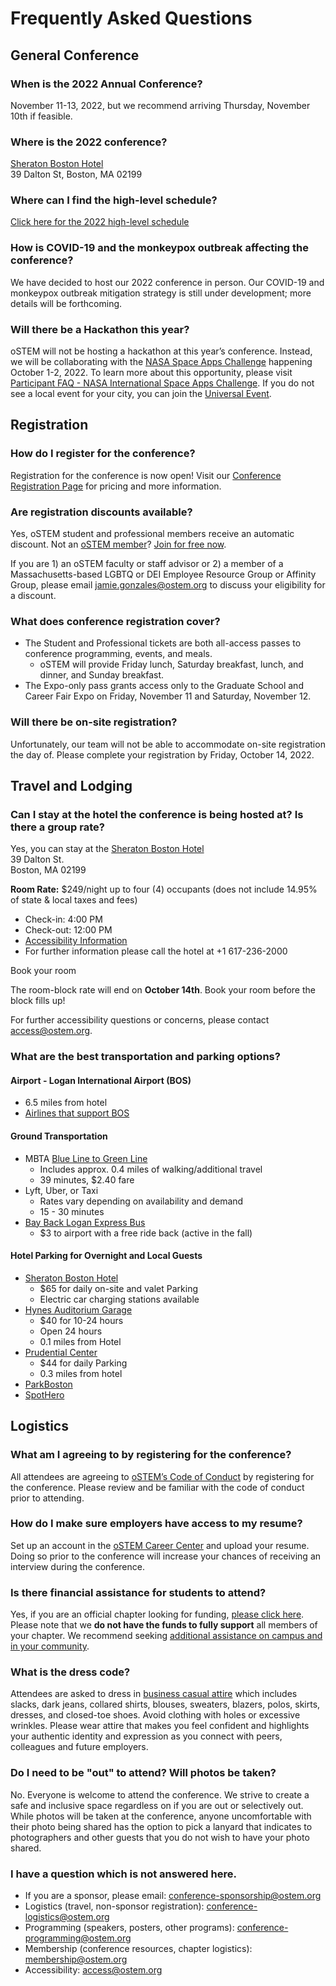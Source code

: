 
<SiteLayout title="Schedule">

# Frequently Asked Questions

<div className={"faqs"}>

## **General Conference**
  
### When is the 2022 Annual Conference?
  
November 11-13, 2022, but we recommend arriving Thursday, November 10th if feasible.
  
### Where is the 2022 conference?
  
[Sheraton Boston Hotel](https://www.marriott.com/en-us/hotels/bosbo-sheraton-boston-hotel/overview/) <br/>
39 Dalton St, Boston, MA 02199

### Where can I find the high-level schedule?
  
[Click here for the 2022 high-level schedule](https://conference.ostem.org/2022/schedule)
  
### How is COVID-19 and the monkeypox outbreak affecting the conference?

We have decided to host our 2022 conference in person. Our COVID-19 and monkeypox outbreak mitigation strategy is still under development; more details will be forthcoming.
  
### Will there be a Hackathon this year?
  
oSTEM will not be hosting a hackathon at this year’s conference. Instead, we will be collaborating with the [NASA Space Apps Challenge](https://www.spaceappschallenge.org/) happening October 1-2, 2022. To learn more about this opportunity, please visit [Participant FAQ - NASA International Space Apps Challenge](https://www.spaceappschallenge.org/resources/faq/). If you do not see a local event for your city, you can join the [Universal Event](https://2020.spaceappschallenge.org/locations/universal-event/).

## **Registration**

### How do I register for the conference?

Registration for the conference is now open! Visit our [Conference Registration Page](https://conference.ostem.org/2022/registration) for pricing and more information.
  
### Are registration discounts available? 
Yes, oSTEM student and professional members receive an automatic discount. Not an [oSTEM member](https://ostem.org/page/how-to-join-ostem)? [Join for free now](https://ostem.org/page/how-to-join-ostem).
  
If you are 1) an oSTEM faculty or staff advisor or 2) a member of a Massachusetts-based LGBTQ or DEI Employee Resource Group or Affinity Group, please email jamie.gonzales@ostem.org to discuss your eligibility for a discount.

### What does conference registration cover?

- The Student and Professional tickets are both all-access passes to conference programming, events, and meals.
  - oSTEM will provide Friday lunch, Saturday breakfast, lunch, and dinner, and Sunday breakfast.
- The Expo-only pass grants access only to the Graduate School and Career Fair Expo on Friday, November 11 and Saturday, November 12.

### Will there be on-site registration?
  
Unfortunately, our team will not be able to accommodate on-site registration the day of. Please complete your registration by Friday, October 14, 2022.

  
## **Travel and Lodging**
### Can I stay at the hotel the conference is being hosted at? Is there a group rate?
Yes, you can stay at the [Sheraton Boston Hotel](https://www.marriott.com/en-us/hotels/bosbo-sheraton-boston-hotel/overview/) <br/>
39 Dalton St. <br/>
Boston, MA 02199

**Room Rate:** $249/night up to four (4) occupants (does not include 14.95% of state & local taxes and fees)
- Check-in: 4:00 PM
- Check-out: 12:00 PM
- [Accessibility Information](https://www.marriott.com/en-us/hotels/bosbo-sheraton-boston-hotel/overview/#access:~:text=617%2D236%2D2000-,Accessible,-Hotel%20Features)
- For further information please call the hotel at +1 617-236-2000

<div className="text-center m-4">
<CTAButton onClick="https://book.passkey.com/go/oSTEM2022" backgroundColor="skyblue">Book your room</CTAButton>
</div>

The room-block rate will end on **October 14th**. Book your room before the block fills up!

For further accessibility questions or concerns, please contact access@ostem.org.
  
### What are the best transportation and parking options?
#### Airport - Logan International Airport (BOS)
- 6.5 miles from hotel
- [Airlines that support BOS](https://www.massport.com/logan-airport/flights/airlines/)

#### Ground Transportation
- MBTA [Blue Line to Green Line](https://goo.gl/maps/vTQyTBpLvmbqHKJTA)
    - Includes approx. 0.4 miles of walking/additional travel
    - 39 minutes, $2.40 fare
- Lyft, Uber, or Taxi
    - Rates vary depending on availability and demand
    - 15 - 30 minutes
- [Bay Back Logan Express Bus](https://www.massport.com/logan-airport/to-from-logan/transportation-options/logan-express/back-bay/)
     - $3 to airport with a free ride back (active in the fall)

#### Hotel Parking for Overnight and Local Guests
- [Sheraton Boston Hotel](https://www.marriott.com/en-us/hotels/bosbo-sheraton-boston-hotel/overview/)
    - $65 for daily on-site and valet Parking
    - Electric car charging stations available
- [Hynes Auditorium Garage](https://www.pilgrimparking.com/boston-parking-garages/hynes-auditorium-garage)
    - $40 for 10-24 hours
    - Open 24 hours
    - 0.1 miles from Hotel
- [Prudential Center](https://www.prudentialcenter.com/visit/parking/)
    - $44 for daily Parking
    - 0.3 miles from hotel
- [ParkBoston](https://park.boston.gov/)
- [SpotHero](https://spothero.com/)

 ## **Logistics**
  ### What am I agreeing to by registering for the conference?
  All attendees are agreeing to [oSTEM’s Code of Conduct](https://ostem.org/Page/code-of-conduct) by registering for the conference. Please review and be familiar with the code of conduct prior to attending.
  
  ### How do I make sure employers have access to my resume?
  Set up an account in the [oSTEM Career Center](https://careers.ostem.org/login/?goto=%2Faccount%2F&msg=1) and upload your resume. Doing so prior to the conference will increase your chances of receiving an interview during the conference.
  
  ### Is there financial assistance for students to attend?
  Yes, if you are an official chapter looking for funding, [please click here](https://form.jotform.com/222355454457055). Please note that we **do not have the funds to fully support** all members of your chapter. We recommend seeking [additional assistance on campus and in your community](https://ostem.notion.site/Chapter-Finances-oSTEM-Annual-Conference-bb9f01b02b474b3995c7b8ce06b8e843).
  
### What is the dress code?
  Attendees are asked to dress in [business casual attire](https://ostem.notion.site/b87f2caffdf441ccaa52a67aee979019?v=1ec0ef678ffe41d6982d57639b2c4134) which includes slacks, dark jeans, collared shirts, blouses, sweaters, blazers, polos, skirts, dresses, and closed-toe shoes. Avoid clothing with holes or excessive wrinkles. Please wear attire that makes you feel confident and highlights your authentic identity and expression as you connect with peers, colleagues and future employers.
  
  ### Do I need to be "out" to attend? Will photos be taken?
  No. Everyone is welcome to attend the conference. We strive to create a safe and inclusive space regardless on if you are out or selectively out. While photos will be taken at the conference, anyone uncomfortable with their photo being shared has the option to pick a lanyard that indicates to photographers and other guests that you do not wish to have your photo shared.
  
  ### I have a question which is not answered here.
  
 - If you are a sponsor, please email: conference-sponsorship@ostem.org
 - Logistics (travel, non-sponsor registration): conference-logistics@ostem.org
 - Programming (speakers, posters, other programs): conference-programming@ostem.org
 - Membership (conference resources, chapter logistics): membership@ostem.org
 - Accessibility: access@ostem.org
<style jsx>{`
  .faqs :global(h3) {
    font-size: 1.5rem;
  }
`}</style>

</div>

</SiteLayout>
